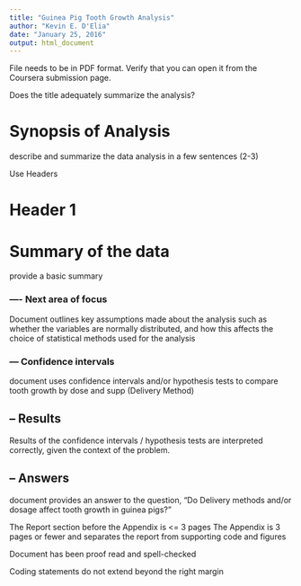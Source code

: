 ```yaml
---
title: "Guinea Pig Tooth Growth Analysis"
author: "Kevin E. D'Elia"
date: "January 25, 2016"
output: html_document
---
```


File needs to be in PDF format.
Verify that you can open it from the Coursera submission page.

Does the title adequately summarize the analysis?

# Synopsis of Analysis
describe and summarize the data analysis in a few sentences (2-3)

Use Headers

# Header 1



# Summary of the data
provide a basic summary

### ---- Next area of focus
Document outlines key assumptions made about the analysis such as whether the variables are normally distributed, and how this affects the choice of statistical methods used for the analysis

### --- Confidence intervals
document uses confidence intervals and/or hypothesis tests to compare tooth growth by dose and supp (Delivery Method)

##  -- Results
Results of the confidence intervals / hypothesis tests are interpreted correctly, given the context of the problem.

## -- Answers
document provides an answer to the question, "Do Delivery methods and/or dosage affect tooth growth in guinea pigs?"

The Report section before the Appendix is <= 3 pages
The Appendix is 3 pages or fewer and separates the report from supporting code and figures

Document has been proof read and spell-checked

Coding statements do not extend beyond the right margin


